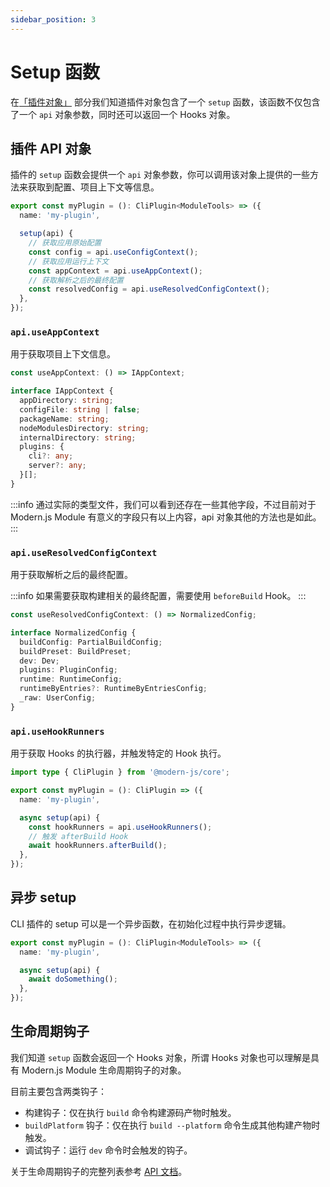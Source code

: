```yaml
---
sidebar_position: 3
---
```


# Setup 函数

在[「插件对象」](/plugins/guide/plugin-object) 部分我们知道插件对象包含了一个 `setup` 函数，该函数不仅包含了一个 `api` 对象参数，同时还可以返回一个 Hooks 对象。

## 插件 API 对象

插件的 `setup` 函数会提供一个 `api` 对象参数，你可以调用该对象上提供的一些方法来获取到配置、项目上下文等信息。

```ts
export const myPlugin = (): CliPlugin<ModuleTools> => ({
  name: 'my-plugin',

  setup(api) {
    // 获取应用原始配置
    const config = api.useConfigContext();
    // 获取应用运行上下文
    const appContext = api.useAppContext();
    // 获取解析之后的最终配置
    const resolvedConfig = api.useResolvedConfigContext();
  },
});
```

### `api.useAppContext`

用于获取项目上下文信息。

```ts
const useAppContext: () => IAppContext;

interface IAppContext {
  appDirectory: string;
  configFile: string | false;
  packageName: string;
  nodeModulesDirectory: string;
  internalDirectory: string;
  plugins: {
    cli?: any;
    server?: any;
  }[];
}
```

:::info
通过实际的类型文件，我们可以看到还存在一些其他字段，不过目前对于 Modern.js Module 有意义的字段只有以上内容，api 对象其他的方法也是如此。
:::

### `api.useResolvedConfigContext`

用于获取解析之后的最终配置。

:::info
如果需要获取构建相关的最终配置，需要使用 `beforeBuild` Hook。
:::

```ts
const useResolvedConfigContext: () => NormalizedConfig;

interface NormalizedConfig {
  buildConfig: PartialBuildConfig;
  buildPreset: BuildPreset;
  dev: Dev;
  plugins: PluginConfig;
  runtime: RuntimeConfig;
  runtimeByEntries?: RuntimeByEntriesConfig;
  _raw: UserConfig;
}
```

### `api.useHookRunners`

用于获取 Hooks 的执行器，并触发特定的 Hook 执行。

```ts
import type { CliPlugin } from '@modern-js/core';

export const myPlugin = (): CliPlugin => ({
  name: 'my-plugin',

  async setup(api) {
    const hookRunners = api.useHookRunners();
    // 触发 afterBuild Hook
    await hookRunners.afterBuild();
  },
});
```

## 异步 setup

CLI 插件的 setup 可以是一个异步函数，在初始化过程中执行异步逻辑。

```ts
export const myPlugin = (): CliPlugin<ModuleTools> => ({
  name: 'my-plugin',

  async setup(api) {
    await doSomething();
  },
});
```

## 生命周期钩子

我们知道 `setup` 函数会返回一个 Hooks 对象，所谓 Hooks 对象也可以理解是具有 Modern.js Module 生命周期钩子的对象。

目前主要包含两类钩子：

- 构建钩子：仅在执行 `build` 命令构建源码产物时触发。
- `buildPlatform` 钩子：仅在执行 `build --platform` 命令生成其他构建产物时触发。
- 调试钩子：运行 `dev` 命令时会触发的钩子。

关于生命周期钩子的完整列表参考 [API 文档](/api/plugin-api/plugin-hooks)。
